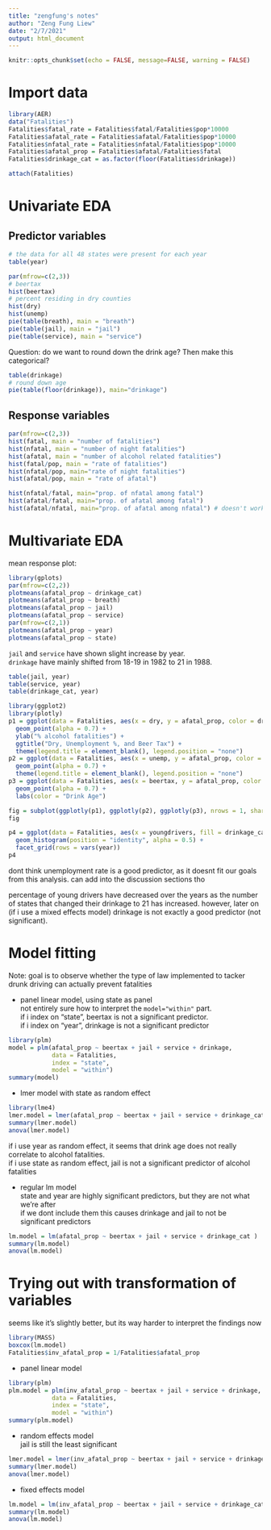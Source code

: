```yaml
---
title: "zengfung's notes"
author: "Zeng Fung Liew"
date: "2/7/2021"
output: html_document
---
```


```r
knitr::opts_chunk$set(echo = FALSE, message=FALSE, warning = FALSE)
```

# Import data
```r
library(AER)
data("Fatalities")
Fatalities$fatal_rate = Fatalities$fatal/Fatalities$pop*10000
Fatalities$afatal_rate = Fatalities$afatal/Fatalities$pop*10000
Fatalities$nfatal_rate = Fatalities$nfatal/Fatalities$pop*10000
Fatalities$afatal_prop = Fatalities$afatal/Fatalities$fatal
Fatalities$drinkage_cat = as.factor(floor(Fatalities$drinkage))

attach(Fatalities)

```

# Univariate EDA
## Predictor variables
```r
# the data for all 48 states were present for each year
table(year)
```

```r
par(mfrow=c(2,3))
# beertax
hist(beertax)
# percent residing in dry counties
hist(dry)
hist(unemp)
pie(table(breath), main = "breath")
pie(table(jail), main = "jail")
pie(table(service), main = "service")
```

Question: do we want to round down the drink age? Then make this categorical?
```r
table(drinkage)
# round down age
pie(table(floor(drinkage)), main="drinkage")
```

## Response variables
```r
par(mfrow=c(2,3))
hist(fatal, main = "number of fatalities")
hist(nfatal, main = "number of night fatalities")
hist(afatal, main = "number of alcohol related fatalities")
hist(fatal/pop, main = "rate of fatalities")
hist(nfatal/pop, main="rate of night fatalities")
hist(afatal/pop, main = "rate of afatal")

hist(nfatal/fatal, main="prop. of nfatal among fatal")
hist(afatal/fatal, main="prop. of afatal among fatal")
hist(afatal/nfatal, main="prop. of afatal among nfatal") # doesn't work
```

# Multivariate EDA
mean response plot:

```r
library(gplots)
par(mfrow=c(2,2))
plotmeans(afatal_prop ~ drinkage_cat)
plotmeans(afatal_prop ~ breath)
plotmeans(afatal_prop ~ jail)
plotmeans(afatal_prop ~ service)
par(mfrow=c(2,1))
plotmeans(afatal_prop ~ year)
plotmeans(afatal_prop ~ state)
```

`jail` and `service` have shown slight increase by year. <br>
`drinkage` have mainly shifted from 18-19 in 1982 to 21 in 1988.
```r
table(jail, year)
table(service, year)
table(drinkage_cat, year)
```


```r
library(ggplot2)
library(plotly)
p1 = ggplot(data = Fatalities, aes(x = dry, y = afatal_prop, color = drinkage_cat, frame = year)) + 
  geom_point(alpha = 0.7) + 
  ylab("% alcohol fatalities") +
  ggtitle("Dry, Unemployment %, and Beer Tax") +
  theme(legend.title = element_blank(), legend.position = "none")
p2 = ggplot(data = Fatalities, aes(x = unemp, y = afatal_prop, color = drinkage_cat, frame = year)) + 
  geom_point(alpha = 0.7) + 
  theme(legend.title = element_blank(), legend.position = "none")
p3 = ggplot(data = Fatalities, aes(x = beertax, y = afatal_prop, color = drinkage_cat, frame = year)) +
  geom_point(alpha = 0.7) +
  labs(color = "Drink Age")

fig = subplot(ggplotly(p1), ggplotly(p2), ggplotly(p3), nrows = 1, shareY = TRUE)
fig 

p4 = ggplot(data = Fatalities, aes(x = youngdrivers, fill = drinkage_cat)) +
  geom_histogram(position = "identity", alpha = 0.5) +
  facet_grid(rows = vars(year))
p4
```

dont think unemployment rate is a good predictor, as it doesnt fit our goals from this analysis. can add into the discussion sections tho

percentage of young drivers have decreased over the years as the number of states that changed their drinkage to 21 has increased. however, later on (if i use a mixed effects model) drinkage is not exactly a good predictor (not significant).


# Model fitting
Note: goal is to observe whether the type of law implemented to tacker drunk driving can actually prevent fatalities

* panel linear model, using state as panel <br>
not entirely sure how to interpret the `model="within"` part. <br>
if i index on "state", beertax is not a significant predictor. <br> 
if i index on "year", drinkage is not a significant predictor
```r
library(plm)
model = plm(afatal_prop ~ beertax + jail + service + drinkage,
            data = Fatalities,
            index = "state",
            model = "within")
summary(model)
```
* lmer model with state as random effect
```r
library(lme4)
lmer.model = lmer(afatal_prop ~ beertax + jail + service + drinkage_cat + (1|state))
summary(lmer.model)
anova(lmer.model)
```
if i use year as random effect, it seems that drink age does not really correlate to alcohol fatalities. <br>
if i use state as random effect, jail is not a significant predictor of alcohol fatalities

* regular lm model <br>
state and year are highly significant predictors, but they are not what we're after <br>
if we dont include them this causes drinkage and jail to not be significant predictors

```r
lm.model = lm(afatal_prop ~ beertax + jail + service + drinkage_cat )
summary(lm.model)
anova(lm.model)
```

# Trying out with transformation of variables
seems like it's slightly better, but its way harder to interpret the findings now
```r
library(MASS)
boxcox(lm.model)
Fatalities$inv_afatal_prop = 1/Fatalities$afatal_prop
```

* panel linear model <br>
```r
library(plm)
plm.model = plm(inv_afatal_prop ~ beertax + jail + service + drinkage,
            data = Fatalities,
            index = "state",
            model = "within")
summary(plm.model)
```

* random effects model <br>
jail is still the least significant
```r
lmer.model = lmer(inv_afatal_prop ~ beertax + jail + service + drinkage_cat + (1|state),data = Fatalities)
summary(lmer.model)
anova(lmer.model)
```

* fixed effects model <br>
```r
lm.model = lm(inv_afatal_prop ~ beertax + jail + service + drinkage_cat, data = Fatalities )
summary(lm.model)
anova(lm.model)
```
